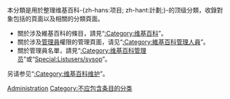 {{Category diffuse|nocat=true}}
{{Wikipedia category
| shortcut1 = CAT:WP
| shortcut2 = CAT:WIKI
}}
{{Sister project
| project = commons
| text    = [[维基共享资源|维基共享资源]]中相關的多媒體資源：'''[[commons:Category:Wikipedia_administration|維基百科管理]]'''
}}
{{Category main|Wikipedia:管理}}
本分類是用於整理维基百科-{zh-hans:项目; zh-hant:計劃;}-的顶级分類，收錄對象包括{{le|Wikipedia:项目命名空间|Wikipedia:Project namespace|維基百科命名空間}}的頁面以及相關的分類頁面。

* 關於涉及維基百科的條目，請見“[[:Category:维基百科|:Category:维基百科]]”。
* 關於涉及[[Wikipedia:管理员|管理員]]權限的管理頁面，请见“[[:Category:維基百科管理人員|:Category:維基百科管理人員]]”。
* 關於管理員名單，請見“[[:Category:维基百科管理员|:Category:维基百科管理员]]”或“[[Special:Listusers/sysop|Special:Listusers/sysop]]”。

另请参见“[[:Category:维基百科维护|:Category:维基百科维护]]”。

{{维基百科编者导航|state=collapsed}}

{{DEFAULTSORT:Administration}}
[[Category:总览|Administration]]
[[Category:不应包含条目的分类|Category:不应包含条目的分类]]